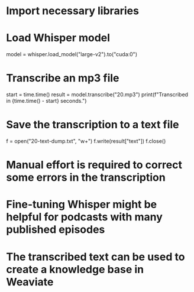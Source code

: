# Import necessary libraries

# Load Whisper model
model = whisper.load_model("large-v2").to("cuda:0")

# Transcribe an mp3 file
start = time.time()
result = model.transcribe("20.mp3")
print(f"Transcribed in {time.time() - start} seconds.")

# Save the transcription to a text file
f = open("20-text-dump.txt", "w+")
f.write(result["text"])
f.close()

# Manual effort is required to correct some errors in the transcription
# Fine-tuning Whisper might be helpful for podcasts with many published episodes

# The transcribed text can be used to create a knowledge base in Weaviate

